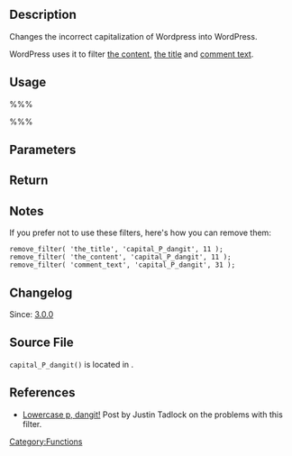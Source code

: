 {{Languages|
{{en| Function Reference/capital P dangit}}
{{ja| Function Reference/capital P dangit}}
}}
== Description ==

Changes the incorrect capitalization of Wordpress into WordPress. 

WordPress uses it to filter [[Template_Tags/the_content|the content]], [[Template_Tags/the_title|the title]] and [[Template_Tags/comment_text|comment text]].

== Usage ==

%%% <?php capital_P_dangit( $text ); ?> %%%

== Parameters ==

{{Parameter|$text|string|The text to be formatted.}}

== Return ==

{{Parameter||string|A string with instances of "Wordpress" changed to "WordPress".}}

== Notes ==

If you prefer not to use these filters, here's how you can remove them:

<pre>
remove_filter( 'the_title', 'capital_P_dangit', 11 );
remove_filter( 'the_content', 'capital_P_dangit', 11 );
remove_filter( 'comment_text', 'capital_P_dangit', 31 );
</pre>

== Changelog ==

Since: [[Version 3|3.0.0]]

== Source File ==
<tt>capital_P_dangit()</tt> is located in {{Trac|wp-includes/formatting.php|trunk|4788}}.

== References ==

* [http://justintadlock.com/archives/2010/07/08/lowercase-p-dangit Lowercase p, dangit!] Post by Justin Tadlock on the problems with this filter.

[[Category:Functions]]
{{Copyedit}}